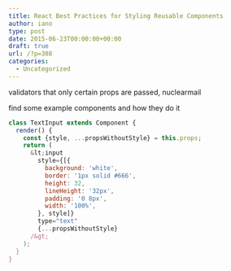 ```yaml
---
title: React Best Practices for Styling Reusable Components
author: iano
type: post
date: 2015-06-23T00:00:00+00:00
draft: true
url: /?p=308
categories:
  - Uncategorized
---
```


validators that only certain props are passed, nuclearmail

find some example components and how they do it

```javascript
class TextInput extends Component {
  render() {
    const {style, ...propsWithoutStyle} = this.props;
    return (
      &lt;input
        style={[{
          background: 'white',
          border: '1px solid #666',
          height: 32,
          lineHeight: '32px',
          padding: '0 8px',
          width: '100%',
        }, style]}
        type="text"
        {...propsWithoutStyle}
      /&gt;
    );
  }
}

```
